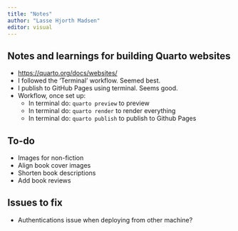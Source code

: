 ```yaml
---
title: "Notes"
author: "Lasse Hjorth Madsen"
editor: visual
---
```


## Notes and learnings for building Quarto websites

-   <https://quarto.org/docs/websites/>
-   I followed the 'Terminal' workflow. Seemed best.
-   I publish to GitHub Pages using terminal. Seems good.
-   Workflow, once set up:
    -   In terminal do: `quarto preview` to preview
    -   In terminal do: `quarto render` to render everything
    -   In terminal do: `quarto publish` to publish to Github Pages

## To-do

-   Images for non-fiction
-   Align book cover images
-   Shorten book descriptions
-   Add book reviews

## Issues to fix

-   Authentications issue when deploying from other machine?
